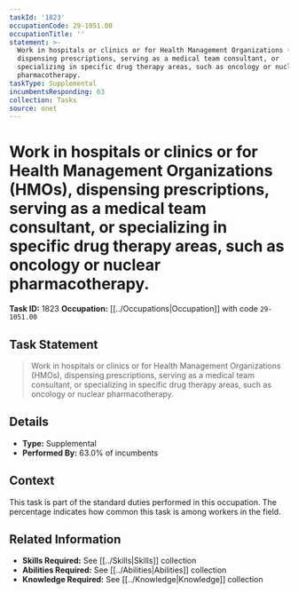 ```yaml
---
taskId: '1823'
occupationCode: 29-1051.00
occupationTitle: ''
statement: >-
  Work in hospitals or clinics or for Health Management Organizations (HMOs),
  dispensing prescriptions, serving as a medical team consultant, or
  specializing in specific drug therapy areas, such as oncology or nuclear
  pharmacotherapy.
taskType: Supplemental
incumbentsResponding: 63
collection: Tasks
source: onet
---
```

# Work in hospitals or clinics or for Health Management Organizations (HMOs), dispensing prescriptions, serving as a medical team consultant, or specializing in specific drug therapy areas, such as oncology or nuclear pharmacotherapy.

**Task ID:** 1823
**Occupation:** [[../Occupations|Occupation]] with code `29-1051.00`

## Task Statement

> Work in hospitals or clinics or for Health Management Organizations (HMOs), dispensing prescriptions, serving as a medical team consultant, or specializing in specific drug therapy areas, such as oncology or nuclear pharmacotherapy.

## Details

- **Type:** Supplemental
- **Performed By:** 63.0% of incumbents

## Context

This task is part of the standard duties performed in this occupation. The percentage indicates how common this task is among workers in the field.

## Related Information

- **Skills Required:** See [[../Skills|Skills]] collection
- **Abilities Required:** See [[../Abilities|Abilities]] collection
- **Knowledge Required:** See [[../Knowledge|Knowledge]] collection
